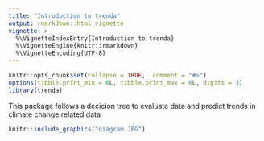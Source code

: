 ```yaml
---
title: "Introduction to trenda"
output: rmarkdown::html_vignette
vignette: >
  %\VignetteIndexEntry{Introduction to trenda}
  %\VignetteEngine{knitr::rmarkdown}
  %\VignetteEncoding{UTF-8}
---
```


```r
knitr::opts_chunk$set(collapse = TRUE,  comment = "#>")
options(tibble.print_min = 6L, tibble.print_max = 6L, digits = 3)
library(trenda)
```
This package follows a decicion tree to evaluate data and predict trends in 
climate change related data


```r
knitr::include_graphics("diagram.JPG")
```

